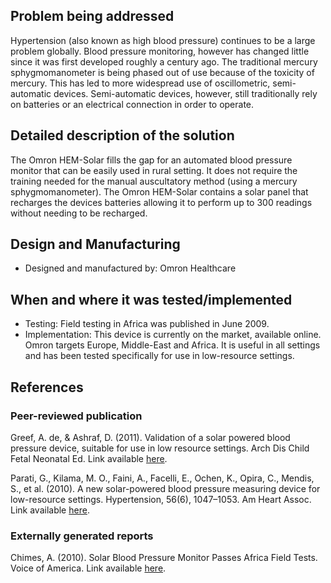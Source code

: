 {{Medical Device
|Health Topic=Cardiovascular diseases
|Classification=Diagnosis
|Scope=Commercialized
|Location=Africa, Asia, Australia, Europe, North America, South [http://www.google.com.au America]
|Image=Omron.jpg
}}
==Problem being addressed==
Hypertension (also known as high blood pressure) continues to be a large problem globally. Blood pressure monitoring, however has changed little since it was first developed roughly a century ago. The traditional mercury sphygmomanometer is being phased out of use because of the toxicity of mercury. This has led to more widespread use of oscillometric, semi-automatic devices. Semi-automatic devices, however, still traditionally rely on batteries or an electrical connection in order to operate.

==Detailed description of the solution==
The Omron HEM-Solar fills the gap for an automated blood pressure monitor that can be easily used in rural setting. It does not require the training needed for the manual auscultatory method (using a mercury sphygmomanometer). The Omron HEM-Solar contains a solar panel that recharges the devices batteries allowing it to perform up to 300 readings without needing to be recharged. 

==Design and Manufacturing==
*Designed and manufactured by: Omron Healthcare

==When and where it was tested/implemented ==
*Testing: Field testing in Africa was published in June 2009.
*Implementation: This device is currently on the market, available online. Omron targets Europe, Middle-East and Africa. It is useful in all settings and has been tested specifically for use in low-resource settings.

==References==
===Peer-reviewed publication===
Greef, A. de, & Ashraf, D. (2011). Validation of a solar powered blood pressure device, suitable for use in low resource settings. Arch Dis Child Fetal Neonatal Ed. Link available [http://fn.bmj.com.proxy.lib.umich.edu/content/96/Suppl_1/Fa105.2.abstract here].

Parati, G., Kilama, M. O., Faini, A., Facelli, E., Ochen, K., Opira, C., Mendis, S., et al. (2010). A new solar-powered blood pressure measuring device for low-resource settings. Hypertension, 56(6), 1047–1053. Am Heart Assoc. Link available [http://hyper.ahajournals.org.proxy.lib.umich.edu/content/56/6/1047.short here].

===Externally generated reports===
Chimes, A. (2010). Solar Blood Pressure Monitor Passes Africa Field Tests. Voice of America. Link available [http://www.voanews.com/english/news/africa/Solar-Blood-Pressure-Monitor-Passes-Africa-Field-Tests--107533078.html here].